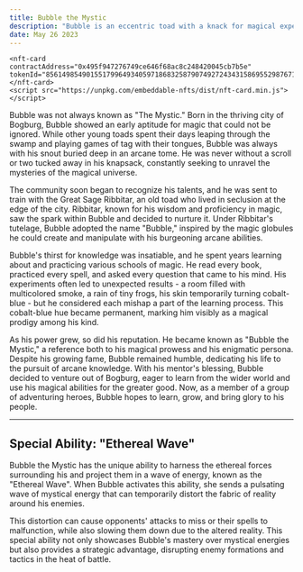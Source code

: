 ```yaml
---
title: Bubble the Mystic
description: "Bubble is an eccentric toad with a knack for magical experimentation. His eyes shimmer with intellectual curiosity, and his cobalt-blue skin is peppered with arcane symbols that glow when he casts spells."
date: May 26 2023
---
```



    <nft-card
    contractAddress="0x495f947276749ce646f68ac8c248420045cb7b5e"
    tokenId="85614985490155179964934059718683258790749272434315869552987671440467001606145">
    </nft-card>
    <script src="https://unpkg.com/embeddable-nfts/dist/nft-card.min.js"></script>

Bubble was not always known as "The Mystic." Born in the thriving city of Bogburg, Bubble showed an early aptitude for magic that could not be ignored. While other young toads spent their days leaping through the swamp and playing games of tag with their tongues, Bubble was always with his snout buried deep in an arcane tome. He was never without a scroll or two tucked away in his knapsack, constantly seeking to unravel the mysteries of the magical universe.

The community soon began to recognize his talents, and he was sent to train with the Great Sage Ribbitar, an old toad who lived in seclusion at the edge of the city. Ribbitar, known for his wisdom and proficiency in magic, saw the spark within Bubble and decided to nurture it. Under Ribbitar's tutelage, Bubble adopted the name "Bubble," inspired by the magic globules he could create and manipulate with his burgeoning arcane abilities.

Bubble's thirst for knowledge was insatiable, and he spent years learning about and practicing various schools of magic. He read every book, practiced every spell, and asked every question that came to his mind. His experiments often led to unexpected results - a room filled with multicolored smoke, a rain of tiny frogs, his skin temporarily turning cobalt-blue - but he considered each mishap a part of the learning process. This cobalt-blue hue became permanent, marking him visibly as a magical prodigy among his kind.

As his power grew, so did his reputation. He became known as "Bubble the Mystic," a reference both to his magical prowess and his enigmatic persona. Despite his growing fame, Bubble remained humble, dedicating his life to the pursuit of arcane knowledge. With his mentor's blessing, Bubble decided to venture out of Bogburg, eager to learn from the wider world and use his magical abilities for the greater good. Now, as a member of a group of adventuring heroes, Bubble hopes to learn, grow, and bring glory to his people.

---

## Special Ability: "Ethereal Wave"

Bubble the Mystic has the unique ability to harness the ethereal forces surrounding his and project them in a wave of energy, known as the "Ethereal Wave". When Bubble activates this ability, she sends a pulsating wave of mystical energy that can temporarily distort the fabric of reality around his enemies.

This distortion can cause opponents' attacks to miss or their spells to malfunction, while also slowing them down due to the altered reality. This special ability not only showcases Bubble's mastery over mystical energies but also provides a strategic advantage, disrupting enemy formations and tactics in the heat of battle.